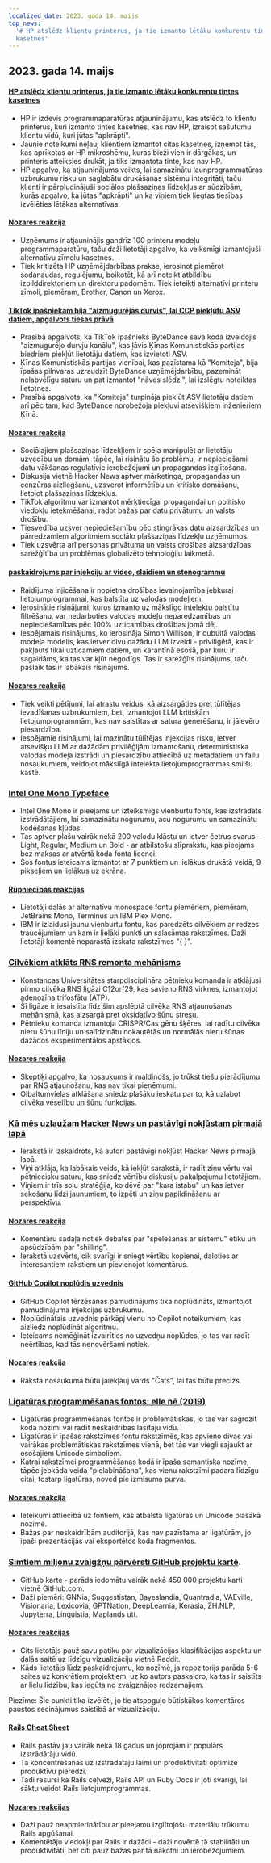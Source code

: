 ```yaml
---
localized_date: 2023. gada 14. maijs
top_news:
  '# HP atslēdz klientu printerus, ja tie izmanto lētāku konkurentu tintes
  kasetnes'
---
```




## 2023. gada 14. maijs

#### [HP atslēdz klientu printerus, ja tie izmanto lētāku konkurentu tintes kasetnes](https://www.telegraph.co.uk/money/consumer-affairs/hp-printers-computers-ink-cartridges-rivals/)

- HP ir izdevis programmaparatūras atjauninājumu, kas atslēdz to klientu printerus, kuri izmanto tintes kasetnes, kas nav HP, izraisot sašutumu klientu vidū, kuri jūtas "apkrāpti".
- Jaunie noteikumi neļauj klientiem izmantot citas kasetnes, izņemot tās, kas aprīkotas ar HP mikroshēmu, kuras bieži vien ir dārgākas, un printeris atteiksies drukāt, ja tiks izmantota tinte, kas nav HP.
- HP apgalvo, ka atjauninājums veikts, lai samazinātu ļaunprogrammatūras uzbrukumu risku un saglabātu drukāšanas sistēmu integritāti, taču klienti ir pārpludinājuši sociālos plašsaziņas līdzekļus ar sūdzībām, kurās apgalvo, ka jūtas "apkrāpti" un ka viņiem tiek liegtas tiesības izvēlēties lētākas alternatīvas.

#### [Nozares reakcija](http://news.ycombinator.com/item?id=35930518)

- Uzņēmums ir atjauninājis gandrīz 100 printeru modeļu programmaparatūru, taču daži lietotāji apgalvo, ka veiksmīgi izmantojuši alternatīvu zīmolu kasetnes.
- Tiek kritizēta HP uzņēmējdarbības prakse, ierosinot piemērot sodanaudas, regulējumu, boikotēt, kā arī noteikt atbildību izpilddirektoriem un direktoru padomēm. Tiek ieteikti alternatīvi printeru zīmoli, piemēram, Brother, Canon un Xerox.

#### [TikTok īpašniekam bija "aizmugurējās durvis", lai CCP piekļūtu ASV datiem, apgalvots tiesas prāvā](https://www.businessinsider.com/new-lawsuit-alleges-tiktok-owner-let-ccp-access-user-data-2023-5)

- Prasībā apgalvots, ka TikTok īpašnieks ByteDance savā kodā izveidojis "aizmugurējo durvju kanālu", kas ļāvis Ķīnas Komunistiskās partijas biedriem piekļūt lietotāju datiem, kas izvietoti ASV.
- Ķīnas Komunistiskās partijas vienībai, kas pazīstama kā "Komiteja", bija īpašas pilnvaras uzraudzīt ByteDance uzņēmējdarbību, pazemināt nelabvēlīgu saturu un pat izmantot "nāves slēdzi", lai izslēgtu noteiktas lietotnes.
- Prasībā apgalvots, ka "Komiteja" turpināja piekļūt ASV lietotāju datiem arī pēc tam, kad ByteDance norobežoja piekļuvi atsevišķiem inženieriem Ķīnā.

#### [Nozares reakcija](http://news.ycombinator.com/item?id=35929348)

- Sociālajiem plašsaziņas līdzekļiem ir spēja manipulēt ar lietotāju uzvedību un domām, tāpēc, lai risinātu šo problēmu, ir nepieciešami datu vākšanas regulatīvie ierobežojumi un propagandas izglītošana.
- Diskusija vietnē Hacker News aptver mārketinga, propagandas un cenzūras aizliegšanu, uzsverot informētību un kritisko domāšanu, lietojot plašsaziņas līdzekļus.
- TikTok algoritmu var izmantot mērķtiecīgai propagandai un politisko viedokļu ietekmēšanai, radot bažas par datu privātumu un valsts drošību.
- Tiesvedība uzsver nepieciešamību pēc stingrākas datu aizsardzības un pārredzamiem algoritmiem sociālo plašsaziņas līdzekļu uzņēmumos.
- Tiek uzsvērta arī personas privātuma un valsts drošības aizsardzības sarežģītība un problēmas globalizēto tehnoloģiju laikmetā.

#### [paskaidrojums par injekciju ar video, slaidiem un stenogrammu](https://simonwillison.net/2023/May/2/prompt-injection-explained/)

- Raidījuma injicēšana ir nopietna drošības ievainojamība jebkurai lietojumprogrammai, kas balstīta uz valodas modeļiem.
- Ierosinātie risinājumi, kuros izmanto uz mākslīgo intelektu balstītu filtrēšanu, var nedarboties valodas modeļu neparedzamības un nepieciešamības pēc 100% uzticamības drošības jomā dēļ.
- Iespējamais risinājums, ko ierosināja Simon Willison, ir dubultā valodas modeļa modelis, kas ietver divu dažādu LLM izveidi - priviliģētā, kas ir pakļauts tikai uzticamiem datiem, un karantīnā esošā, par kuru ir sagaidāms, ka tas var kļūt negodīgs. Tas ir sarežģīts risinājums, taču pašlaik tas ir labākais risinājums.

#### [Nozares reakcija](http://news.ycombinator.com/item?id=35929122)

- Tiek veikti pētījumi, lai atrastu veidus, kā aizsargāties pret tūlītējas ievadīšanas uzbrukumiem, bet, izmantojot LLM kritiskām lietojumprogrammām, kas nav saistītas ar satura ģenerēšanu, ir jāievēro piesardzība.
- Iespējamie risinājumi, lai mazinātu tūlītējas injekcijas risku, ietver atsevišķu LLM ar dažādām privilēģijām izmantošanu, deterministiska valodas modeļa izstrādi un piesardzību attiecībā uz metadatiem un failu nosaukumiem, veidojot mākslīgā intelekta lietojumprogrammas smilšu kastē.

### [Intel One Mono Typeface](https://github.com/intel/intel-one-mono)

- Intel One Mono ir pieejams un izteiksmīgs vienburtu fonts, kas izstrādāts izstrādātājiem, lai samazinātu nogurumu, acu nogurumu un samazinātu kodēšanas kļūdas.
- Tas aptver plašu vairāk nekā 200 valodu klāstu un ietver četrus svarus - Light, Regular, Medium un Bold - ar atbilstošu slīprakstu, kas pieejams bez maksas ar atvērtā koda fonta licenci.
- Šos fontus ieteicams izmantot ar 7 punktiem un lielākus drukātā veidā, 9 pikseļiem un lielākus uz ekrāna.

#### [Rūpniecības reakcijas](http://news.ycombinator.com/item?id=35925124)

- Lietotāji dalās ar alternatīvu monospace fontu piemēriem, piemēram, JetBrains Mono, Terminus un IBM Plex Mono.
- IBM ir izlaidusi jaunu vienburtu fontu, kas paredzēts cilvēkiem ar redzes traucējumiem un kam ir lielāki punkti un salasāmas rakstzīmes. Daži lietotāji komentē neparastā izskata rakstzīmes "{ }".

### [Cilvēkiem atklāts RNS remonta mehānisms](https://phys.org/news/2023-04-hidden-rna-mechanism-humans.html)

- Konstancas Universitātes starpdisciplināra pētnieku komanda ir atklājusi pirmo cilvēka RNS ligāzi C12orf29, kas savieno RNS virknes, izmantojot adenozīna trifosfātu (ATP).
- Šī ligāze ir iesaistīta līdz šim apslēptā cilvēka RNS atjaunošanas mehānismā, kas aizsargā pret oksidatīvo šūnu stresu.
- Pētnieku komanda izmantoja CRISPR/Cas gēnu šķēres, lai radītu cilvēka nieru šūnu līniju un salīdzinātu nokautētās un normālās nieru šūnas dažādos eksperimentālos apstākļos.

#### [Nozares reakcija](http://news.ycombinator.com/item?id=35924495)

- Skeptiķi apgalvo, ka nosaukums ir maldinošs, jo trūkst tiešu pierādījumu par RNS atjaunošanu, kas nav tikai pieņēmumi.
- Olbaltumvielas atklāšana sniedz plašāku ieskatu par to, kā uzlabot cilvēka veselību un šūnu funkcijas.

### [Kā mēs uzlaužam Hacker News un pastāvīgi nokļūstam pirmajā lapā](https://www.indiehackers.com/post/how-to-hack-hacker-news-and-consistently-hit-the-front-page-56b4a04e12)

- Ierakstā ir izskaidrots, kā autori pastāvīgi nokļūst Hacker News pirmajā lapā.
- Viņi atklāja, ka labākais veids, kā iekļūt sarakstā, ir radīt ziņu vērtu vai pētniecisku saturu, kas sniedz vērtību diskusiju pakalpojumu lietotājiem.
- Viņiem ir trīs soļu stratēģija, ko dēvē par "kara istabu" un kas ietver sekošanu līdzi jaunumiem, to izpēti un ziņu papildināšanu ar perspektīvu.

#### [Nozares reakcija](http://news.ycombinator.com/item?id=35929794)

- Komentāru sadaļā notiek debates par "spēlēšanās ar sistēmu" ētiku un apsūdzībām par "shilling".
- Ierakstā uzsvērts, cik svarīgi ir sniegt vērtību kopienai, daloties ar interesantiem rakstiem un pievienojot komentārus.

#### [GitHub Copilot noplūdis uzvednis](https://simonwillison.net/2023/May/12/github-copilot-chat-leaked-prompt/)

- GitHub Copilot tērzēšanas pamudinājums tika noplūdināts, izmantojot pamudinājuma injekcijas uzbrukumu.
- Noplūdinātais uzvednis pārkāpj vienu no Copilot noteikumiem, kas aizliedz noplūdināt algoritmu.
- Ieteicams nemēģināt izvairīties no uzvedņu noplūdes, jo tas var radīt neērtības, kad tās nenovēršami notiek.

#### [Nozares reakcija](http://news.ycombinator.com/item?id=35924293)

- Raksta nosaukumā būtu jāiekļauj vārds "Čats", lai tas būtu precīzs.

### [Ligatūras programmēšanas fontos: elle nē (2019)](https://practicaltypography.com/ligatures-in-programming-fonts-hell-no.html)

- Ligatūras programmēšanas fontos ir problemātiskas, jo tās var sagrozīt koda nozīmi vai radīt neskaidrības lasītāju vidū.
- Ligatūras ir īpašas rakstzīmes fontu rakstzīmēs, kas apvieno divas vai vairākas problemātiskas rakstzīmes vienā, bet tās var viegli sajaukt ar esošajiem Unicode simboliem.
- Katrai rakstzīmei programmēšanas kodā ir īpaša semantiska nozīme, tāpēc jebkāda veida "pielabināšana", kas vienu rakstzīmi padara līdzīgu citai, tostarp ligatūras, noved pie izmisuma purva.

#### [Nozares reakcija](http://news.ycombinator.com/item?id=35925821)

- Ieteikumi attiecībā uz fontiem, kas atbalsta ligatūras un Unicode plašākā nozīmē.
- Bažas par neskaidrībām auditorijā, kas nav pazīstama ar ligatūrām, jo īpaši prezentācijās vai eksportētos koda fragmentos.

### [Simtiem miljonu zvaigžņu pārvērsti GitHub projektu kartē](https://anvaka.github.io/map-of-github/).

- GitHub karte - parāda iedomātu vairāk nekā 450 000 projektu karti vietnē GitHub.com.
- Daži piemēri: GNNia, Suggestistan, Bayeslandia, Quantradia, VAEville, Visionaria, Lexicovia, GPTNation, DeepLearnia, Kerasia, ZH.NLP, Jupyterra, Linguistia, Maplands utt.

#### [Nozares reakcijas](http://news.ycombinator.com/item?id=35931402)

- Cits lietotājs pauž savu patiku par vizualizācijas klasifikācijas aspektu un dalās saitē uz līdzīgu vizualizāciju vietnē Reddit.
- Kāds lietotājs lūdz paskaidrojumu, ko nozīmē, ja repozitorijs parāda 5-6 saites uz konkrētiem projektiem, uz ko autors paskaidro, ka tas ir saistīts ar lielu līdzību, kas iegūta no zvaigznājos redzamajiem.

Piezīme: Šie punkti tika izvēlēti, jo tie atspoguļo būtiskākos komentāros paustos secinājumus saistībā ar vizualizāciju.

#### [Rails Cheat Sheet](https://fly.io/ruby-dispatch/welcome-to-rails-cheat-sheet/)

- Rails pastāv jau vairāk nekā 18 gadus un joprojām ir populārs izstrādātāju vidū.
- Tā koncentrēšanās uz izstrādātāju laimi un produktivitāti optimizē produktīvu pieredzi.
- Tādi resursi kā Rails ceļveži, Rails API un Ruby Docs ir ļoti svarīgi, lai sāktu veidot Rails lietojumprogrammas.

#### [Nozares reakcijas](http://news.ycombinator.com/item?id=35927813)

- Daži pauž neapmierinātību ar pieejamu izglītojošu materiālu trūkumu Rails apgūšanai.
- Komentētāju viedokļi par Rails ir dažādi - daži novērtē tā stabilitāti un produktivitāti, bet citi pauž bažas par tā nākotni un ierobežojumiem.

</Steps>
